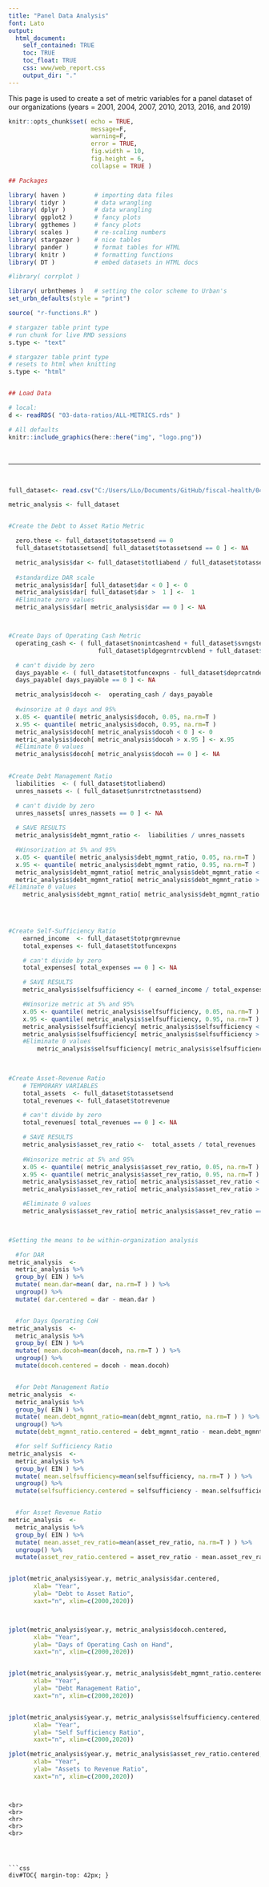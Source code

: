 ```yaml
---
title: "Panel Data Analysis"
font: Lato
output:
  html_document:
    self_contained: TRUE
    toc: TRUE
    toc_float: TRUE
    css: www/web_report.css
    output_dir: "."
---
```


This page is used to create a set of metric variables for a panel dataset of our organizations (years = 2001, 2004, 2007, 2010, 2013, 2016, and 2019)

```r
knitr::opts_chunk$set( echo = TRUE, 
                       message=F, 
                       warning=F, 
                       error = TRUE,
                       fig.width = 10, 
                       fig.height = 6, 
                       collapse = TRUE )
```


```r

## Packages

library( haven )        # importing data files 
library( tidyr )        # data wrangling
library( dplyr )        # data wrangling 
library( ggplot2 )      # fancy plots 
library( ggthemes )     # fancy plots
library( scales )       # re-scaling numbers
library( stargazer )    # nice tables 
library( pander )       # format tables for HTML 
library( knitr )        # formatting functions 
library( DT )           # embed datasets in HTML docs

#library( corrplot )

library( urbnthemes )   # setting the color scheme to Urban's
set_urbn_defaults(style = "print")

source( "r-functions.R" )

# stargazer table print type
# run chunk for live RMD sessions
s.type <- "text"

# stargazer table print type
# resets to html when knitting
s.type <- "html"


## Load Data

# local: 
d <- readRDS( "03-data-ratios/ALL-METRICS.rds" )

```


```r
# All defaults
knitr::include_graphics(here::here("img", "logo.png"))
```


<br>
<hr>
<br>


```r
full_dataset<- read.csv("C:/Users/LLo/Documents/GitHub/fiscal-health/04-Panel-Datasets/org_panel_data.csv")

metric_analysis <- full_dataset


#Create the Debt to Asset Ratio Metric

  zero.these <- full_dataset$totassetsend == 0 
  full_dataset$totassetsend[ full_dataset$totassetsend == 0 ] <- NA 

  metric_analysis$dar <- full_dataset$totliabend / full_dataset$totassetsend
  
  #standardize DAR scale
  metric_analysis$dar[ full_dataset$dar < 0 ] <- 0
  metric_analysis$dar[ full_dataset$dar >  1 ] <-  1
  #Eliminate zero values
  metric_analysis$dar[ metric_analysis$dar == 0 ] <- NA



#Create Days of Operating Cash Metric
  operating_cash <- ( full_dataset$nonintcashend + full_dataset$svngstempinvend + 
                         full_dataset$pldgegrntrcvblend + full_dataset$accntsrcvblend)

  # can't divide by zero
  days_payable <- ( full_dataset$totfuncexpns - full_dataset$deprcatndepletn )/365
  days_payable[ days_payable == 0 ] <- NA

  metric_analysis$docoh <-  operating_cash / days_payable
  
  #winsorize at 0 days and 95%
  x.05 <- quantile( metric_analysis$docoh, 0.05, na.rm=T )
  x.95 <- quantile( metric_analysis$docoh, 0.95, na.rm=T )
  metric_analysis$docoh[ metric_analysis$docoh < 0 ] <- 0
  metric_analysis$docoh[ metric_analysis$docoh > x.95 ] <- x.95
  #Eliminate 0 values
  metric_analysis$docoh[ metric_analysis$docoh == 0 ] <- NA

  
#Create Debt Management Ratio 
  liabilities  <- ( full_dataset$totliabend)
  unres_nassets <- ( full_dataset$unrstrctnetasstsend)

  # can't divide by zero
  unres_nassets[ unres_nassets == 0 ] <- NA
    
  # SAVE RESULTS 
  metric_analysis$debt_mgmnt_ratio <-  liabilities / unres_nassets

  #Winsorization at 5% and 95%
  x.05 <- quantile( metric_analysis$debt_mgmnt_ratio, 0.05, na.rm=T )
  x.95 <- quantile( metric_analysis$debt_mgmnt_ratio, 0.95, na.rm=T )
  metric_analysis$debt_mgmnt_ratio[ metric_analysis$debt_mgmnt_ratio < x.05 ] <- x.05
  metric_analysis$debt_mgmnt_ratio[ metric_analysis$debt_mgmnt_ratio > x.95 ] <- x.95
#Eliminate 0 values
    metric_analysis$debt_mgmnt_ratio[ metric_analysis$debt_mgmnt_ratio == 0 ] <- NA

  
  

#Create Self-Sufficiency Ratio 
    earned_income  <- full_dataset$totprgmrevnue 
    total_expenses <- full_dataset$totfuncexpns

    # can't divide by zero
    total_expenses[ total_expenses == 0 ] <- NA

    # SAVE RESULTS 
    metric_analysis$selfsufficiency <- ( earned_income / total_expenses )    

    #Winsorize metric at 5% and 95%
    x.05 <- quantile( metric_analysis$selfsufficiency, 0.05, na.rm=T )
    x.95 <- quantile( metric_analysis$selfsufficiency, 0.95, na.rm=T )
    metric_analysis$selfsufficiency[ metric_analysis$selfsufficiency < x.05 ] <- x.05
    metric_analysis$selfsufficiency[ metric_analysis$selfsufficiency > x.95 ] <- x.95
    #Eliminate 0 values
        metric_analysis$selfsufficiency[ metric_analysis$selfsufficiency == 0 ] <- NA

    
    
#Create Asset-Revenue Ratio
    # TEMPORARY VARIABLES 
    total_assets  <- full_dataset$totassetsend
    total_revenues <- full_dataset$totrevenue

    # can't divide by zero
    total_revenues[ total_revenues == 0 ] <- NA

    # SAVE RESULTS 
    metric_analysis$asset_rev_ratio <-  total_assets / total_revenues
    
    #Winsorize metric at 5% and 95%
    x.05 <- quantile( metric_analysis$asset_rev_ratio, 0.05, na.rm=T )
    x.95 <- quantile( metric_analysis$asset_rev_ratio, 0.95, na.rm=T )
    metric_analysis$asset_rev_ratio[ metric_analysis$asset_rev_ratio < x.05 ] <- x.05
    metric_analysis$asset_rev_ratio[ metric_analysis$asset_rev_ratio > x.95 ] <- x.95

    #Eliminate 0 values
    metric_analysis$asset_rev_ratio[ metric_analysis$asset_rev_ratio == 0 ] <- NA

    
```


```r
#Setting the means to be within-organization analysis

  #for DAR
metric_analysis  <- 
  metric_analysis %>%
  group_by( EIN ) %>% 
  mutate( mean.dar=mean( dar, na.rm=T ) ) %>% 
  ungroup() %>% 
  mutate( dar.centered = dar - mean.dar )


  #for Days Operating CoH
metric_analysis  <- 
  metric_analysis %>%
  group_by( EIN ) %>% 
  mutate( mean.docoh=mean(docoh, na.rm=T ) ) %>% 
  ungroup() %>% 
  mutate(docoh.centered = docoh - mean.docoh)


  #for Debt Management Ratio
metric_analysis  <- 
  metric_analysis %>%
  group_by( EIN ) %>% 
  mutate( mean.debt_mgmnt_ratio=mean(debt_mgmnt_ratio, na.rm=T ) ) %>% 
  ungroup() %>% 
  mutate(debt_mgmnt_ratio.centered = debt_mgmnt_ratio - mean.debt_mgmnt_ratio)

  #for self Sufficiency Ratio
metric_analysis  <- 
  metric_analysis %>%
  group_by( EIN ) %>% 
  mutate( mean.selfsufficiency=mean(selfsufficiency, na.rm=T ) ) %>% 
  ungroup() %>% 
  mutate(selfsufficiency.centered = selfsufficiency - mean.selfsufficiency)


  #for Asset Revenue Ratio
metric_analysis  <- 
  metric_analysis %>%
  group_by( EIN ) %>% 
  mutate( mean.asset_rev_ratio=mean(asset_rev_ratio, na.rm=T ) ) %>% 
  ungroup() %>% 
  mutate(asset_rev_ratio.centered = asset_rev_ratio - mean.asset_rev_ratio)



```


```r
jplot(metric_analysis$year.y, metric_analysis$dar.centered,
       xlab= "Year",
       ylab= "Debt to Asset Ratio",
       xaxt="n", xlim=c(2000,2020))



jplot(metric_analysis$year.y, metric_analysis$docoh.centered,
       xlab= "Year",
       ylab= "Days of Operating Cash on Hand",
       xaxt="n", xlim=c(2000,2020))


jplot(metric_analysis$year.y, metric_analysis$debt_mgmnt_ratio.centered,
       xlab= "Year",
       ylab= "Debt Management Ratio",
       xaxt="n", xlim=c(2000,2020))


jplot(metric_analysis$year.y, metric_analysis$selfsufficiency.centered,
       xlab= "Year",
       ylab= "Self Sufficiency Ratio",
       xaxt="n", xlim=c(2000,2020))

jplot(metric_analysis$year.y, metric_analysis$asset_rev_ratio.centered,
       xlab= "Year",
       ylab= "Assets to Revenue Ratio",
       xaxt="n", xlim=c(2000,2020))

```

```


<br>
<br>
<hr>
<br>
<br>




```css

div#TOC{ margin-top: 42px; }
```

